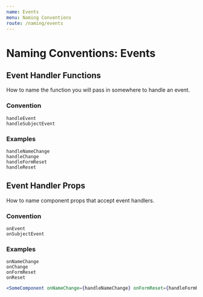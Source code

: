 ```yaml
---
name: Events
menu: Naming Conventions
route: /naming/events
---
```


# Naming Conventions: Events

## Event Handler Functions

How to name the function you will pass in somewhere to handle an event.

### Convention

```
handleEvent
handleSubjectEvent
```

### Examples

```
handleNameChange
handleChange
handleFormReset
handleReset
```

## Event Handler Props

How to name component props that accept event handlers.

### Convention

```
onEvent
onSubjectEvent
```

### Examples

```
onNameChange
onChange
onFormReset
onReset
```

```jsx
<SomeComponent onNameChange={handleNameChange} onFormReset={handleFormReset} />
```
